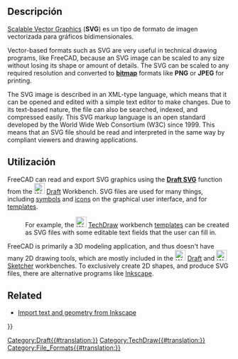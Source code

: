 <languages/>
{{TOCright}}

<span id="Description"></span>
== Descripción ==

[https://en.wikipedia.org/wiki/Scalable_Vector_Graphics Scalable Vector Graphics] ('''SVG''') es un tipo de formato de imagen vectorizada para gráficos bidimensionales.

Vector-based formats such as SVG are very useful in technical drawing programs, like FreeCAD, because an SVG image can be scaled to any size without losing its shape or amount of details. The SVG can be scaled to any required resolution and converted to [[bitmap|'''bitmap''']] formats like '''PNG''' or '''JPEG''' for printing.

The SVG image is described in an XML-type language, which means that it can be opened and edited with a simple text editor to make changes. Due to its text-based nature, the file can also be searched, indexed, and compressed easily. This SVG markup language is an open standard developed by the World Wide Web Consortium (W3C) since 1999. This means that an SVG file should be read and interpreted in the same way by compliant viewers and drawing applications.

<span id="Usage"></span>
==Utilización==

FreeCAD can read and export SVG graphics using the [[Draft SVG|'''Draft SVG''']] function from the [[Image:Workbench_Draft.svg|24px]] [[Draft Workbench|Draft]] Workbench. SVG files are used for many things, including [[TechDraw_Symbol|symbols]]  and [[Artwork_Guidelines|icons]] on the graphical user interface, and for [[TechDraw_Templates|templates]]. 
: For example, the [[Image:Workbench_TechDraw.svg|24px]] [[TechDraw Workbench|TechDraw]] workbench [[TechDraw Templates|templates]] can be created as SVG files with some editable text fields that the user can fill in.

FreeCAD is primarily a 3D modeling application, and thus doesn't have many 2D drawing tools, which are mostly included in the [[Image:Workbench_Draft.svg|24px]] [[Draft Workbench|Draft]] and [[Image:Workbench_Sketcher.svg|24px]] [[Sketcher Workbench|Sketcher]] workbenches. To exclusively create 2D shapes, and produce SVG files, there are alternative programs like [https://en.wikipedia.org/wiki/Inkscape Inkscape].

==Related==

* [[Import_text_and_geometry_from_Inkscape|Import text and geometry from Inkscape]]


[[Category:Draft{{#translation:}}]]
[[Category:TechDraw{{#translation:}}]]
{{Userdocnavi{{#translation:}}}}
[[Category:File_Formats{{#translation:}}]]